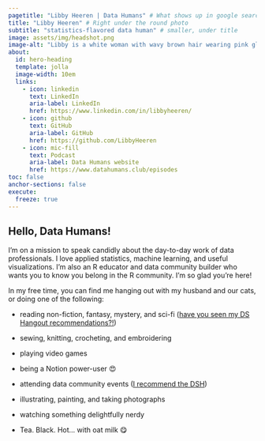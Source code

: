```yaml
---
pagetitle: "Libby Heeren | Data Humans" # What shows up in google search results
title: "Libby Heeren" # Right under the round photo
subtitle: "statistics-flavored data human" # smaller, under title
image: assets/img/headshot.png
image-alt: "Libby is a white woman with wavy brown hair wearing pink glasses and smiling"
about:
  id: hero-heading
  template: jolla
  image-width: 10em
  links:
    - icon: linkedin
      text: LinkedIn
      aria-label: LinkedIn
      href: https://www.linkedin.com/in/libbyheeren/
    - icon: github
      text: GitHub
      aria-label: GitHub
      href: https://github.com/LibbyHeeren
    - icon: mic-fill
      text: Podcast
      aria-label: Data Humans website
      href: https://www.datahumans.club/episodes
toc: false
anchor-sections: false
execute: 
  freeze: true
---
```


::: {#hero-heading}
:::

## Hello, Data Humans!

I'm on a mission to speak candidly about the day-to-day work of data professionals. I love applied statistics, machine learning, and useful visualizations. I'm also an R educator and data community builder who wants you to know you belong in the R community. I'm so glad you're here!

In my free time, you can find me hanging out with my husband and our cats, or doing one of the following:

-   reading non-fiction, fantasy, mystery, and sci-fi ([have you seen my DS Hangout recommendations?!](https://www.notion.so/datahumans/2f4552fd18be4d439b6b6977077e6ca5?v=738d0654fd81490890b8f741a2ef0a3c))

-   sewing, knitting, crocheting, and embroidering

-   playing video games

-   being a Notion power-user 😍

-   attending data community events ([I recommend the DSH](https://posit.co/data-science-hangout/))

-   illustrating, painting, and taking photographs

-   watching something delightfully nerdy

-   Tea. Black. Hot... with oat milk 😋
